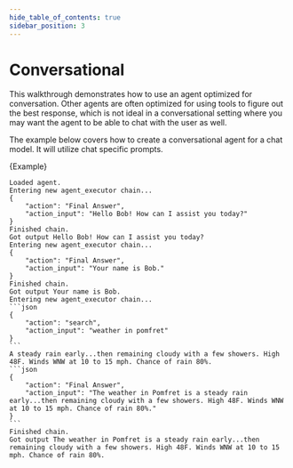 ```yaml
---
hide_table_of_contents: true
sidebar_position: 3
---
```


# Conversational


This walkthrough demonstrates how to use an agent optimized for conversation. Other agents are often optimized for using tools to figure out the best response, which is not ideal in a conversational setting where you may want the agent to be able to chat with the user as well.

The example below covers how to create a conversational agent for a chat model. It will utilize chat specific prompts.

<CodeBlock language="typescript">{Example}</CodeBlock>

````
Loaded agent.
Entering new agent_executor chain...
{
    "action": "Final Answer",
    "action_input": "Hello Bob! How can I assist you today?"
}
Finished chain.
Got output Hello Bob! How can I assist you today?
Entering new agent_executor chain...
{
    "action": "Final Answer",
    "action_input": "Your name is Bob."
}
Finished chain.
Got output Your name is Bob.
Entering new agent_executor chain...
```json
{
    "action": "search",
    "action_input": "weather in pomfret"
}
```
A steady rain early...then remaining cloudy with a few showers. High 48F. Winds WNW at 10 to 15 mph. Chance of rain 80%.
```json
{
    "action": "Final Answer",
    "action_input": "The weather in Pomfret is a steady rain early...then remaining cloudy with a few showers. High 48F. Winds WNW at 10 to 15 mph. Chance of rain 80%."
}
```
Finished chain.
Got output The weather in Pomfret is a steady rain early...then remaining cloudy with a few showers. High 48F. Winds WNW at 10 to 15 mph. Chance of rain 80%.
````
